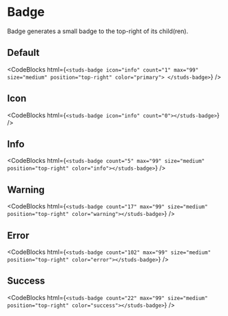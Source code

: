 # Badge
<HeaderComponent htmlTag="studs-badge" jsxTag="StudsBadge" version="Since 2.0" status="Stable" />

Badge generates a small badge to the top-right of its child(ren).

## Default

<studs-badge
  icon="info"
  count="1"
  max="99"
  size="medium"
  position="top-right"
  color="primary">
</studs-badge>

<CodeBlocks
  html={`
<studs-badge
  icon="info"
  count="1"
  max="99"
  size="medium"
  position="top-right"
  color="primary">
</studs-badge>
  `}
/>

## Icon

<studs-badge icon="info" count="0"></studs-badge>

<CodeBlocks
  html={`
<studs-badge icon="info" count="0"></studs-badge>
  `}
/>

## Info

<studs-badge count="5" max="99" size="medium" position="top-right" color="info"></studs-badge>

<CodeBlocks
  html={`
<studs-badge count="5" max="99" size="medium" position="top-right" color="info"></studs-badge>
  `}
/>

## Warning

<studs-badge count="17" max="99" size="medium" position="top-right" color="warning"></studs-badge>

<CodeBlocks
  html={`
<studs-badge count="17" max="99" size="medium" position="top-right" color="warning"></studs-badge>
  `}
/>

## Error

<studs-badge count="102" max="99" size="medium" position="top-right" color="error"></studs-badge>

<CodeBlocks
  html={`
<studs-badge count="102" max="99" size="medium" position="top-right" color="error"></studs-badge>
  `}
/>

## Success

<studs-badge count="22" max="99" size="medium" position="top-right" color="success"></studs-badge>

<CodeBlocks
  html={`
<studs-badge count="22" max="99" size="medium" position="top-right" color="success"></studs-badge>
  `}
/>
